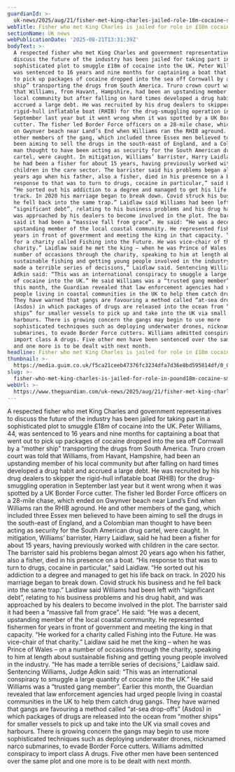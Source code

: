 ```yaml
---
guardianId: >-
  uk-news/2025/aug/21/fisher-met-king-charles-jailed-role-18m-cocaine-smuggling-plot
webTitle: Fisher who met King Charles is jailed for role in £18m cocaine-smuggling plot
sectionName: UK news
webPublicationDate: '2025-08-21T13:31:39Z'
bodyText: >-
  A respected fisher who met King Charles and government representatives to
  discuss the future of the industry has been jailed for taking part in a
  sophisticated plot to smuggle £18m of cocaine into the UK. Peter Williams, 44,
  was sentenced to 16 years and nine months for captaining a boat that went out
  to pick up packages of cocaine dropped into the sea off Cornwall by a “mother
  ship” transporting the drugs from South America. Truro crown court was told
  that Williams, from Havant, Hampshire, had been an upstanding member of his
  local community but after falling on hard times developed a drug habit and
  accrued a large debt. He was recruited by his drug dealers to skipper the
  rigid-hull inflatable boat (RHIB) for the drug-smuggling operation in
  September last year but it went wrong when it was spotted by a UK Border Force
  cutter. The fisher led Border Force officers on a 28-mile chase, which ended
  on Gwynver beach near Land’s End when Williams ran the RHIB aground. He and
  other members of the gang, which included three Essex men believed to have
  been aiming to sell the drugs in the south-east of England, and a Colombian
  man thought to have been acting as security for the South American drug
  cartel, were caught. In mitigation, Williams’ barrister, Harry Laidlaw, said
  he had been a fisher for about 15 years, having previously worked with
  children in the care sector. The barrister said his problems began almost 20
  years ago when his father, also a fisher, died in his presence on a boat. “His
  response to that was to turn to drugs, cocaine in particular,” said Laidlaw.
  “He sorted out his addiction to a degree and managed to get his life back on
  track. In 2020 his marriage began to break down. Covid struck his business and
  he fell back into the same trap.” Laidlaw said Williams had been left with
  “significant debt”, relating to his business problems and his drug habit, and
  was approached by his dealers to become involved in the plot. The barrister
  said it had been a “massive fall from grace”. He said: “He was a decent,
  upstanding member of the local coastal community. He represented fishermen for
  years in front of government and meeting the king in that capacity. “He worked
  for a charity called Fishing into the Future. He was vice-chair of that
  charity.” Laidlaw said he met the king – when he was Prince of Wales – on a
  number of occasions through the charity, speaking to him at length about
  sustainable fishing and getting young people involved in the industry. “He has
  made a terrible series of decisions,” Laidlaw said. Sentencing Williams, Judge
  Adkin said: “This was an international conspiracy to smuggle a large quantity
  of cocaine into the UK.” He said Williams was a “trusted gang member”. Earlier
  this month, the Guardian revealed that law enforcement agencies had urged
  people living in coastal communities in the UK to help them catch drug gangs.
  They have warned that gangs are favouring a method called “at-sea drop-offs”
  (Asdos) in which packages of drugs are released into the ocean from “mother
  ships” for smaller vessels to pick up and take into the UK via small coves and
  harbours. There is growing concern the gangs may begin to use more
  sophisticated techniques such as deploying underwater drones, nicknamed narco
  submarines, to evade Border Force cutters. Williams admitted conspiracy to
  import class A drugs. Five other men have been sentenced over the same plot
  and one more is to be dealt with next month.
headline: Fisher who met King Charles is jailed for role in £18m cocaine-smuggling plot
thumbnail: >-
  https://media.guim.co.uk/f5ca21ceeb47376fc3234dfa7d36e8bd595814df/0_0_1417_1134/500.jpg
slug: >-
  fisher-who-met-king-charles-is-jailed-for-role-in-pound18m-cocaine-smuggling-plot
webUrl: >-
  https://www.theguardian.com/uk-news/2025/aug/21/fisher-met-king-charles-jailed-role-18m-cocaine-smuggling-plot
---
```

A respected fisher who met King Charles and government representatives to discuss the future of the industry has been jailed for taking part in a sophisticated plot to smuggle £18m of cocaine into the UK. Peter Williams, 44, was sentenced to 16 years and nine months for captaining a boat that went out to pick up packages of cocaine dropped into the sea off Cornwall by a “mother ship” transporting the drugs from South America. Truro crown court was told that Williams, from Havant, Hampshire, had been an upstanding member of his local community but after falling on hard times developed a drug habit and accrued a large debt. He was recruited by his drug dealers to skipper the rigid-hull inflatable boat (RHIB) for the drug-smuggling operation in September last year but it went wrong when it was spotted by a UK Border Force cutter. The fisher led Border Force officers on a 28-mile chase, which ended on Gwynver beach near Land’s End when Williams ran the RHIB aground. He and other members of the gang, which included three Essex men believed to have been aiming to sell the drugs in the south-east of England, and a Colombian man thought to have been acting as security for the South American drug cartel, were caught. In mitigation, Williams’ barrister, Harry Laidlaw, said he had been a fisher for about 15 years, having previously worked with children in the care sector. The barrister said his problems began almost 20 years ago when his father, also a fisher, died in his presence on a boat. “His response to that was to turn to drugs, cocaine in particular,” said Laidlaw. “He sorted out his addiction to a degree and managed to get his life back on track. In 2020 his marriage began to break down. Covid struck his business and he fell back into the same trap.” Laidlaw said Williams had been left with “significant debt”, relating to his business problems and his drug habit, and was approached by his dealers to become involved in the plot. The barrister said it had been a “massive fall from grace”. He said: “He was a decent, upstanding member of the local coastal community. He represented fishermen for years in front of government and meeting the king in that capacity. “He worked for a charity called Fishing into the Future. He was vice-chair of that charity.” Laidlaw said he met the king – when he was Prince of Wales – on a number of occasions through the charity, speaking to him at length about sustainable fishing and getting young people involved in the industry. “He has made a terrible series of decisions,” Laidlaw said. Sentencing Williams, Judge Adkin said: “This was an international conspiracy to smuggle a large quantity of cocaine into the UK.” He said Williams was a “trusted gang member”. Earlier this month, the Guardian revealed that law enforcement agencies had urged people living in coastal communities in the UK to help them catch drug gangs. They have warned that gangs are favouring a method called “at-sea drop-offs” (Asdos) in which packages of drugs are released into the ocean from “mother ships” for smaller vessels to pick up and take into the UK via small coves and harbours. There is growing concern the gangs may begin to use more sophisticated techniques such as deploying underwater drones, nicknamed narco submarines, to evade Border Force cutters. Williams admitted conspiracy to import class A drugs. Five other men have been sentenced over the same plot and one more is to be dealt with next month.
